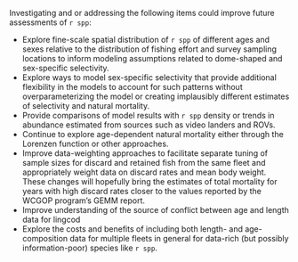 Investigating and or addressing the following items could improve future assessments of `r spp`: 

- Explore fine-scale spatial distribution of `r spp` of different ages and sexes relative to
the distribution of fishing effort and survey sampling locations to inform modeling
assumptions related to dome-shaped and sex-specific selectivity.
- Explore ways to model sex-specific selectivity that provide additional flexibility
in the models to account for such patterns without overparameterizing the model
or creating implausibly different estimates of selectivity and natural mortality.
- Provide comparisons of model results with `r spp` density or trends in abundance
estimated from sources such as video landers and ROVs.
- Continue to explore age-dependent natural mortality either through the Lorenzen
function or other approaches.
- Improve data-weighting approaches to facilitate separate tuning of 
sample sizes for discard and retained fish from the same fleet and appropriately
weight data on discard rates and mean body weight. These changes will hopefully 
bring the estimates of total mortality for years with high discard rates closer to
the values reported by the WCGOP program's GEMM report.
- Improve understanding of the source of conflict between age and length data for lingcod
- Explore the costs and benefits of including both length- and age-composition data 
for multiple fleets in general for data-rich (but possibly information-poor) species
like `r spp`.
